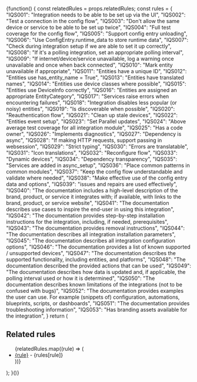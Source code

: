 {function() {
    const relatedRules = props.relatedRules;
    const rules = {
        "IQS001": "Integration needs to be able to be set up via the UI",
        "IQS002": "Test a connection in the config flow",
        "IQS003": "Don't allow the same device or service to be able to be set up twice",
        "IQS004": "Full test coverage for the config flow",
        "IQS005": "Support config entry unloading",
        "IQS006": "Use ConfigEntry.runtime_data to store runtime data",
        "IQS007": "Check during integration setup if we are able to set it up correctly",
        "IQS008": "If it's a polling integration, set an appropriate polling interval",
        "IQS009": "If internet/device/service unavailable, log a warning once unavailable and once when back connected",
        "IQS010": "Mark entity unavailable if appropriate",
        "IQS011": "Entities have a unique ID",
        "IQS012": "Entities use has_entity_name = True",
        "IQS013": "Entities have translated names",
        "IQS014": "Entities use device classes where possible",
        "IQS015": "Entities use DeviceInfo correctly",
        "IQS016": "Entities are assigned an appropriate EntityCategory",
        "IQS017": "Services raise errors when encountering failures",
        "IQS018": "Integration disables less popular (or noisy) entities",
        "IQS019": "Is discoverable when possible",
        "IQS020": "Reauthentication flow",
        "IQS021": "Clean up stale devices",
        "IQS022": "Entities event setup",
        "IQS023": "Set Parallel updates",
        "IQS024": "Above average test coverage for all integration module",
        "IQS025": "Has a code owner",
        "IQS026": "Implements diagnostics",
        "IQS027": "Dependency is async",
        "IQS028": "If making HTTP requests, support passing in websession",
        "IQS029": "Strict typing",
        "IQS030": "Errors are translatable",
        "IQS031": "Icon translations",
        "IQS032": "Reconfigure flow",
        "IQS033": "Dynamic devices",
        "IQS034": "Dependency transparency",
        "IQS035": "Services are added in async_setup",
        "IQS036": "Place common patterns in common modules",
        "IQS037": "Keep the config flow understandable and validate where needed",
        "IQS038": "Make effective use of the config entry data and options",
        "IQS039": "issues and repairs are used effectively",
        "IQS040": "The documentation includes a high-level description of the brand, product, or service it integrates with; if available, with links to the brand, product, or service website",
        "IQS041": "The documentation describes use cases to inspire the end-user in using this integration",
        "IQS042": "The documentation provides step-by-step installation instructions for the integration, including, if needed, prerequisites",
        "IQS043": "The documentation provides removal instructions",
        "IQS044": "The documentation describes all integration installation parameters",
        "IQS045": "The documentation describes all integration configuration options",
        "IQS046": "The documentation provides a list of known supported / unsupported devices",
        "IQS047": "The documentation describes the supported functionality, including entities, and platforms",
        "IQS048": "The documentation described the provided actions that can be used",
        "IQS049": "The documentation describes how data is updated and, if applicable, the polling interval used or how it is determined",
        "IQS050": "The documentation describes known limitations of the integrations (not to be confused with bugs)",
        "IQS052": "The documentation provides examples the user can use. For example (snippets of) configuration, automations, blueprints, scripts, or dashboards",
        "IQS051": "The documentation provides troubleshooting information",
        "IQS053": "Has branding assets available for the integration",
    }
    return (
        <div>
            <h2>Related rules</h2>
            <ul>
                {relatedRules.map((rule) => (
                    <li><a href={rule.toLowerCase()}>{rule}</a> - {rules[rule]}</li>
                ))}
            </ul>
        </div>
    );
}()}